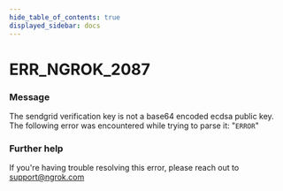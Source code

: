 ```yaml
---
hide_table_of_contents: true
displayed_sidebar: docs
---
```



# ERR_NGROK_2087

### Message
The sendgrid verification key is not a base64 encoded ecdsa public key. The following error was encountered while trying to parse it: "`ERROR`"

<ErrorDetails error='err_ngrok_2087' />


### Further help
If you're having trouble resolving this error, please reach out to [support@ngrok.com](mailto:support@ngrok.com?subject=Help%20with%20ERR_NGROK_2087)

